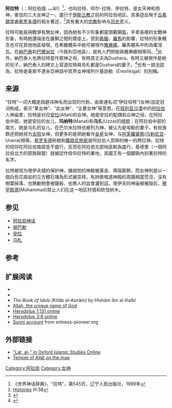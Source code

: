 {{Infobox deity|type=Arabian
| image = Allat.jpg
| caption =阿拉特的相关文物
| name = 阿拉特
| god_of = 战争、和平、战斗、繁荣女神
| abode =
| symbol =狮子、瞪羚、新月、立方石
| consort =狮子或Dushara
| parents = 阿拉或乌扎
| siblings = 玛纳特、阿拉乌扎
| children =Dushara 
|cult_center=[[巴尔米拉|巴尔米拉]]、[[塔伊夫|塔伊夫]]|greek_equivalent=[[雅典娜|雅典娜]]|roman_equivalent=[[弥涅耳瓦|弥涅耳瓦]]|region=[[阿拉伯半岛|阿拉伯半岛]]}}
'''阿拉特'''（{{lang-en|Al-lāt}}；阿拉伯語: اللات）<ref>《世界神话辞典》，“拉特”，第545页，辽宁人民出版社，1989年</ref>，也叫拉特、阿尔-拉特、伊拉特，是女天神和雨神，麥加的三大女神之一。盛行于[[伊斯兰教|伊斯兰教]]之前的阿拉伯地区。其事迹反映于[[古希腊|古希腊]][[学者|学者]][[希罗多德|希罗多德]]的相关著述，<ref>[[Histories_(Herodotus)|Histories]] III:38</ref>具有重大的[[宗教|宗教]]影响与[[历史|历史]]意义。

拉特可能是與戰爭有關女神，因為她有不少形象都是頭戴鋼盔，手拿長槍的女戰神形象，有時她還端坐在雄獅之間的寶座上。受到[[希腊|希臘]]、[[罗马|羅馬]]的影響，拉特的形象概念也可在其他地區發現，在希臘體系中她可被視作[[雅典娜|雅典娜]]，羅馬體系中則為蜜涅瓦。在[[納巴泰人|納巴泰]]和[[巴尔米拉|巴爾米拉]]（今敘利亞地區），就有人們把她與雅典娜相等同。<ref>{{Cite book|url=https://www.worldcat.org/oclc/6449258|last=Javier.|first=Teixidor,|date=1979|publisher=Brill|isbn=9004059873|location=Leiden|chapter=The pantheon of Palmyra|oclc=6449258|title=|access-date=2019-01-14|archive-date=2019-07-13|archive-url=https://web.archive.org/web/20190713121032/https://www.worldcat.org/title/pantheon-of-palmyra/oclc/6449258|dead-url=no}}</ref>此外，納巴泰人也將拉特當作眾神之母，有時其丈夫為Dushara，有時又被視作是她的兒子，納巴泰人的碑文上寫道拉特與烏札都是Dushara的妻子。<ref>{{Cite journal|title=Petra and the Lost Kingdom of the Nabataeans|url=http://dx.doi.org/10.2307/3889158|last=Graf|first=David F.|last2=Taylor|first2=J.|date=2003-06|journal=The South African Archaeological Bulletin|issue=177|doi=10.2307/3889158|volume=58|pages=40|issn=0038-1969}}</ref>也有一說法認為，拉特是美索不達米亞神話中冥界女神埃列什基迦勒（Ereshkigal）的別稱。

== 来源 ==
“拉特”一词大概是因避讳神名而出现的代称，由普通名词“伊拉哈特”(女神)加定冠词构成，表示“某女神”、“此女神”、“主要女神”等意思。在[[叙利亚|叙利亚]][[沙漠|沙漠]]中的[[阿拉伯|阿拉伯]]人神庙里，拉特是对应[[安拉|安拉]](Allah)的女神。她是安拉的配偶和众神之母。在阿拉伯中部，她是安拉的女儿，'''玛纳特'''(Manat)和'''乌扎'''(Uzza)的姐姐；在阿拉伯中部的南方，她是乌扎的女儿，在巴尔米拉特也被列为神，被认为是埃勒的妻子。有些族群还把她视为[[太阳|太阳]]女神，但更多的是把她看作[[金星|金星]]女神，与[[阿芙蘿黛蒂|阿芙蘿黛蒂]]([[乌剌尼亚|乌剌尼亚]]-Urania)相等。[[希罗多德|希罗多德]]称她和[[戴歐尼修斯|戴歐尼修斯]]是阿拉伯人崇拜的唯一的两位神。拉特的信仰在阿拉伯南部並不盛行，反而在阿拉伯北部地區較為盛行，基德里（一個阿拉伯北方的部族聯盟）就被認作信仰拉特的重地，其國王有一個銀碗內刻著拉特的名字。

拉特被视为塔伊夫城的保护神。據說他的神殿被黃金、瑪瑙裝飾，而女神則是以一個白色花崗岩的立方體石塊為形式被崇拜，有詩歌唱道神殿的周圍相當荒涼，沒有樹葉掉落、也無動物會被獵殺、也無人的血會灑到這。塔伊夫的神庙被摧毁后，[[穆罕默德|穆罕默德]](Muhammad)禁止人们在这一地区狩猎和砍伐树木。

== 参见 ==
*[[阿拉伯神话|阿拉伯神话]]
*[[胡巴勒|胡巴勒]]
* [[安拉|安拉]]
* [[乌札|乌札]]
== 参考 ==
{{reflist}}

== 扩展阅读 ==
{{refbegin}}
* {{cite book | author=Ibn al-Kalbī (Translation and Commentary by Nabih Amin Faris)|title=Book of Idols, Being a Translation from the Arabic of the Kitāb al-Asnām |year=1952| publisher=Princeton University Press| id=Library of Congress #52006741|ref={{harvid|Faris|1952}}}}
* {{cite book | author=Herodotus (Translated by David Grene)| title=The History|year=1987| publisher=Chicago University Press | isbn=0-226-32770-1}}
* ''The Book of Idols (''Kitāb al-Asnām'')'' by Hishām Ibn al-Kalbī
* [http://www.muslim.org/islam/allah.htm Allah, the unique name of God] {{Wayback|url=http://www.muslim.org/islam/allah.htm |date=20190314094901 }}
* [http://www.perseus.tufts.edu/hopper/text.jsp?doc=Perseus:text:1999.01.0126:book=1:chapter=131 Herodotus 1:131 online ] {{Wayback|url=http://www.perseus.tufts.edu/hopper/text.jsp?doc=Perseus:text:1999.01.0126:book=1:chapter=131 |date=20090524025940 }}
* [http://www.perseus.tufts.edu/hopper/text.jsp?doc=Perseus:text:1999.01.0126:book=3:chapter=8 Herodotus 3:8 online] {{Wayback|url=http://www.perseus.tufts.edu/hopper/text.jsp?doc=Perseus:text:1999.01.0126:book=3:chapter=8 |date=20090524024531 }}
* [http://www.witness-pioneer.org/vil/Books/MH_LM/year_of_deputations_and_abu_bakrs_leadership.htm Sunni account] {{Wayback|url=http://www.witness-pioneer.org/vil/Books/MH_LM/year_of_deputations_and_abu_bakrs_leadership.htm |date=20171201045026 }} from witness-pioneer.org
{{refend}}

==外部链接==
{{commons category|Allat}}
* [http://www.oxfordislamicstudies.com/article/opr/t125/e1332 "Lat, al-" in Oxford Islamic Studies Online] {{Wayback|url=http://www.oxfordislamicstudies.com/article/opr/t125/e1332 |date=20130221070821 }}
* [http://wikimapia.org/#lat=34.555267&lon=38.262248&z=19&l=0&m=s&v=9 Temple of Allāt on the map] {{WebCite|url=https://www.webcitation.org/61CZ2O6Sc?url=http://wikimapia.org/#lat=34.555267&lon=38.262248&z=19&l=0&m=s&v=9 |date=20110825123910 |dateformat=iso }}

{{Authority control}}

[[Category:阿拉伯|Category:阿拉伯]]
[[Category:女神|Category:女神]]